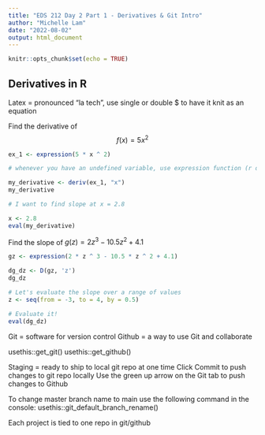 ```yaml
---
title: "EDS 212 Day 2 Part 1 - Derivatives & Git Intro"
author: "Michelle Lam"
date: "2022-08-02"
output: html_document
---
```


```r
knitr::opts_chunk$set(echo = TRUE)
```

## Derivatives in R
Latex = pronounced "la tech", use single or double $ to have it knit as an equation

Find the derivative of $$f(x) = 5x^2$$

```r
ex_1 <- expression(5 * x ^ 2)

# whenever you have an undefined variable, use expression function (r doesn't need to know variable to store as value)

my_derivative <- deriv(ex_1, "x")
my_derivative

# I want to find slope at x = 2.8

x <- 2.8
eval(my_derivative)
```


Find the slope of $g(z) = 2z^3-10.5z^2+4.1$

```r
gz <- expression(2 * z ^ 3 - 10.5 * z ^ 2 + 4.1)

dg_dz <- D(gz, 'z')
dg_dz

# Let's evaluate the slope over a range of values
z <- seq(from = -3, to = 4, by = 0.5)

# Evaluate it!
eval(dg_dz)
```

Git = software for version control
Github = a way to use Git and collaborate 

usethis::get_git()
usethis::get_github()

Staging = ready to ship to local git repo at one time
Click Commit to push changes to git repo locally
Use the green up arrow on the Git tab to push changes to Github

To change master branch name to main use the following command in the console:
usethis::git_default_branch_rename()

Each project is tied to one repo in git/github
